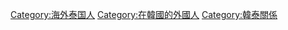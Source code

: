 [[Category:海外泰国人|Category:海外泰国人]]
[[Category:在韓國的外國人|Category:在韓國的外國人]]
[[Category:韓泰關係|Category:韓泰關係]]